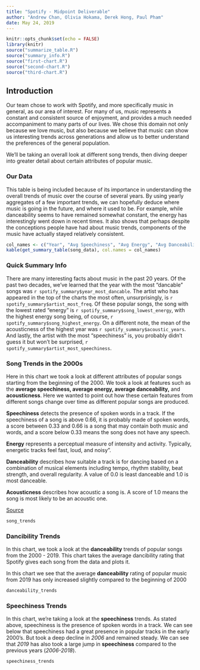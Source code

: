 ```yaml
---
title: "Spotify - Midpoint Deliverable"
author: "Andrew Chan, Olivia Hokama, Derek Hong, Paul Pham"
date: May 24, 2019
---
```


```r
knitr::opts_chunk$set(echo = FALSE)
library(knitr)
source("summarize_table.R")
source("summary_info.R")
source("first-chart.R")
source("second-chart.R")
source("third-chart.R")
```
## Introduction 
Our team chose to work with Spotify, and more specifically music in general, as our area of interest. For many of us, music represents a constant and consistent source of enjoyment, and provides a much needed accompaniment to many parts of our lives. We chose this domain not only because we love music, but also because we believe that music can show us interesting trends across generations and allow us to better understand the preferences of the general population.

We'll be taking an overall look at different song trends, then diving deeper into greater detail about certain attributes of popular music.

### Our Data
This table is being included because of its importance in understanding the overall trends of music over the course of several years. By using yearly aggregates of a few important trends, we can hopefully deduce where music is going in the future, and where it used to be. For example, while danceability seems to have remained somewhat constant, the energy has interestingly went down in recent times. It also shows that perhaps despite the conceptions people have had about music trends, components of the music have actually stayed relatively consistent.

```r
col_names <- c("Year", "Avg Speechiness", "Avg Energy", "Avg Danceability", "Avg Acousticness")
kable(get_summary_table(song_data), col.names = col_names)
```

### Quick Summary Info

There are many interesting facts about music in the past 20 years. Of the past two decades, we've learned that the year with the most "dancable" songs was `r spotify_summary$year_most_dancable`. The artist who has appeared in the top of the charts the most often, unsurprisingly, is `r spotify_summary$artist_most_freq`. Of these popular songs, the song with the lowest rated "energy" is `r spotify_summary$song_lowest_energy`, with the highest energy song being, of course, `r spotify_summary$song_highest_energy`. On a different note, the mean of the acousticness of the highest year was `r spotify_summary$acoustic_years`. And lastly, the artist with the most "speechiness" is, you probably didn't guess it but won't be surprised, `r spotify_summary$artist_most_speechiness`.

### Song Trends in the 2000s
Here in this chart we took a look at different attributes of popular songs starting from the beginning of the 2000. We took a look at features such as the **average speechiness, average energy, average danceability,** and **acousticness**. Here we wanted to point out how these certain features from different songs change over time as different popular songs are produced.

<p>**Speechiness** detects the presence of spoken words in a track. If the speechiness of a song is above 0.66, it is probably made of spoken words, a score between 0.33 and 0.66 is a song that may contain both music and words, and a score below 0.33 means the song does not have any speech. </p>
<p>**Energy** represents a perceptual measure of intensity and activity. Typically, energetic tracks feel fast, loud, and noisy”. </p>
<p>**Danceability** describes how suitable a track is for dancing based on a combination of musical elements including tempo, rhythm stability, beat strength, and overall regularity. A value of 0.0 is least danceable and 1.0 is most danceable.</p>
<p>**Acousticness** describes how acoustic a song is. A score of 1.0 means the song is most likely to be an acoustic one.</p>
<p>[Source](https://towardsdatascience.com/is-my-spotify-music-boring-an-analysis-involving-music-data-and-machine-learning-47550ae931de) </p>

```r
song_trends
```

### Dancibility Trends
In this chart, we took a look at the **danceability** trends of popular songs from the 2000 - 2019. This chart takes the average dancibility rating that Spotify gives each song from the data and plots it. 
<p> In this chart we see that the average **danceability** rating of popular music from 2019 has only increased slightly compared to the beginning of 2000  </p>
```r
danceability_trends
```

### Speechiness Trends
In this chart, we're taking a look at the **speechiness** trends. As stated above, speechiness is the presence of spoken words in a track. We can see below that speechiness had a great presence in popular tracks in the early 2000's. But took a deep decline in *2006* and remained steady. We can see that *2019* has also took a large jump in **speechiness** compared to the previous years (*2006-2018*).
```r
speechiness_trends
```